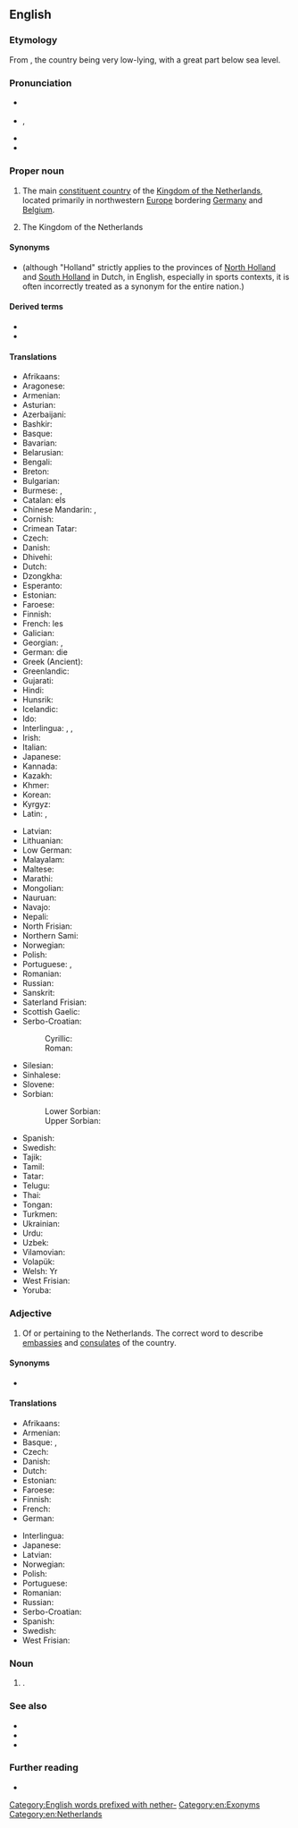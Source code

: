 {{also|netherlands}}
==English==
{{wikipedia}}

===Etymology===
From {{compound|en|nether|land|t1=lower|alt2=lands}}, the country being very low-lying, with a great part below sea level.

===Pronunciation===
* {{a|RP}} {{IPA|en|/ˈnɛðələndz/}}
* {{a|GA}} {{enPR|nĕ''th''ʹər-ləndz}}, {{IPA|en|/ˈnɛðɚləndz/}}
* {{audio|en|en-us-Netherlands.ogg|Audio (US)}}
* {{hyph|en|Neth|er|lands}}

===Proper noun===
{{en-proper noun|head=[[The Netherlands|the Netherlands]]}}

# {{senseid|en|Q55}}The main [[constituent country]] of the [[Kingdom of the Netherlands]], located primarily in northwestern [[Europe]] bordering [[Germany]] and [[Belgium]].
# {{senseid|en|Q29999}}The Kingdom of the Netherlands

====Synonyms====
* {{l|en|Holland}} (although "Holland" strictly applies to the provinces of [[w:North Holland|North Holland]] and [[w:South Holland|South Holland]] in Dutch, in English, especially in sports contexts, it is often incorrectly treated as a synonym for the entire nation.)

====Derived terms====
* {{l|en|Netherlander}}
* {{l|en|Netherlandish}}

====Translations====
{{trans-top-also|id=Q55|country in northwestern Europe|Holland}}
* Afrikaans: {{t+|af|Nederland}}
* Aragonese: {{t|an|Países Baxos|m-p}}
* Armenian: {{t|hy|Նիդերլանդներ|p}}
* Asturian: {{t+|ast|Países Baxos|m-p}}
* Azerbaijani: {{t+|az|Niderland}}
* Bashkir: {{t|ba|Нидерландтар}}
* Basque: {{t+|eu|Herbehereak}}
* Bavarian: {{t|bar|Niedalånde}}
* Belarusian: {{t|be|Нідэрла́нды|m-p}}
* Bengali: {{t|bn|নেদারল্যান্ডস}}
* Breton: {{t|br|Izelvroioù}}
* Bulgarian: {{t|bg|Нидерла́ндия|f}}
* Burmese: {{t|my|[[နယ်သာလန်]][[နိုင်ငံ]]}}, {{t|my|နယ်သာလန်}}
* Catalan: els {{t+|ca|Països Baixos|m-p}}
* Chinese Mandarin: {{t+|cmn|尼德蘭}}, {{t+|cmn|尼德兰|tr=Nídélán}}
* Cornish: {{t|kw|Iseldiryow}}
* Crimean Tatar: {{t|crh|Felemenk}}
* Czech: {{t+|cs|Nizozemsko|n}}
* Danish: {{t+|da|Nederlandene|n-p}}
* Dhivehi: {{t|dv|ނެދަލޭންޑު}}
* Dutch: {{t+|nl|Nederland|n}}
* Dzongkha: {{t|dz|ནེ་དར་ལེནཌསི་}}
* Esperanto: {{t+|eo|Nederlando}}
* Estonian: {{t+|et|Madalmaad|p}}
* Faroese: {{t|fo|Niðurlond|n-p}}
* Finnish: {{t+|fi|Alankomaat|p}}
* French: les {{t+|fr|Pays-Bas|m-p}}
* Galician: {{t+|gl|Países Baixos|m-p}}
* Georgian: {{t|ka|ნიდერლანდი}}, {{t|ka|ნიდერლანდები}}
* German: die {{t+|de|Niederlande|n-p}}
* Greek (Ancient): {{t|grc|Βαταυΐα|f}}
* Greenlandic: {{t|kl|Pukkitsormiut}}
* Gujarati: {{t|gu|નેધરલેંડ}}
* Hindi: {{t+|hi|नीदरलैण्ड}}
* Hunsrik: {{t|hrx|Nitterlande|p}}
* Icelandic: {{t|is|Niðurlönd|n-p}}
* Ido: {{t+|io|Nederlando}}
* Interlingua: {{t|ia|Pais Basse}}, {{t|ia|Nederland}}, {{t|ia|Nederlandia}}
* Irish: {{t|ga|Ísiltír|f|alt=An Ísiltír}}
* Italian: {{t+|it|Paesi Bassi|m-p}}
* Japanese: {{t+|ja|ネーデルランド|tr=Nēderurando}}
* Kannada: {{t+|kn|ನೆದರ್‍ಲ್ಯಾಂಡ್ಸ್}}
* Kazakh: {{t|kk|Нидерланд}}
* Khmer: {{t|km|ណេដឺរឡន់ថ៍}}
* Korean: {{t|ko|^네덜란드}}
* Kyrgyz: {{t|ky|Нидерланддар}}
* Latin: {{t|la|Nederlandia|f}}, {{t|la|Batavia|f}}
{{trans-mid}}
* Latvian: {{t|lv|Nīderlande|f}}
* Lithuanian: {{t+|lt|Nyderlandai|p}}
* Low German: {{t|nds|de [[Nederlanne]]}}
* Malayalam: {{t|ml|നെതർലന്റ്സ്}}
* Maltese: {{t|mt|Pajjiżi Baxxi|alt=il-Pajjiżi Baxxi}}
* Marathi: {{t|mr|नेदरलँड्स}}
* Mongolian: {{t|mn|Нидерланд}}
* Nauruan: {{t|na|Eben Eyong}}
* Navajo: {{t|nv|Tsin Bikeeʼ Dineʼé Bikéyah|sc=Latn}}
* Nepali: {{t|ne|नेदरल्याण्ड्स}}
* North Frisian: {{t|frr|Nederlönje}}
* Northern Sami: {{t|se|Vuolleeatnamat}}
* Norwegian: {{t+|no|Nederland}}
* Polish: {{t+|pl|Niderlandy|p}} 
* Portuguese: {{t+|pt|Países Baixos|m-p}}, {{t|pt|Neerlândia|f}}
* Romanian: {{t+|ro|Țările de Jos|f-p}}
* Russian: {{t+|ru|Нидерла́нды|m-p}}
* Sanskrit: {{t|sa|नेदरलैंड्स}}
* Saterland Frisian: {{t|stq|Niederlounde}}
* Scottish Gaelic: {{t|gd|Talamh Ìseal|m|alt=An Talamh Ìseal}}
* Serbo-Croatian:
*: Cyrillic: {{t|sh|Ни̏зозе̄мска̄|f}}
*: Roman: {{t+|sh|Nȉzozēmskā|f}}
* Silesian: {{t|szl|Ńiderlandy|p}}
* Sinhalese: {{t|si|නෙදර්ලන්තය}}
* Slovene: {{t+|sl|Nizozémska|f}}
* Sorbian:
*: Lower Sorbian: {{t|dsb|Nižozemska|f}}
*: Upper Sorbian: {{t|hsb|Nižozemska|f}}
* Spanish: {{t+|es|Países Bajos|m-p}}
* Swedish: {{t+|sv|Nederländerna|n-p}}
* Tajik: {{t|tg|Нидерланд}}
* Tamil: {{t+|ta|நெதர்லாந்து}}
* Tatar: {{t|tt|Нидерландлар}}
* Telugu: {{t|te|నెదర్లాండ్}}
* Thai: {{t+|th|เนเธอร์แลนด์}}
* Tongan: {{t|to|Netaleni}}
* Turkmen: {{t|tk|Niderlandlar|p}}
* Ukrainian: {{t+|uk|Нідерла́нди|m-p}}
* Urdu: {{t|ur|نیدرلینڈ|tr=nīdarlaiṇḍ}}
* Uzbek: {{t+|uz|Niderlandlar}}
* Vilamovian: {{t|wym|Nejderłaond|n}}
* Volapük: {{t+|vo|Nedän}}
* Welsh: Yr {{t+|cy|Iseldiroedd}}
* West Frisian: {{t+|fy|Nederlân}}
* Yoruba: {{t|yo|Nedalandi}}
{{trans-bottom}}

===Adjective===
{{en-adj|-}}

# Of or pertaining to the Netherlands. The correct word to describe [[embassy|embassies]] and [[consulate]]s of the country.

====Synonyms====
* {{l|en|Dutch}}

====Translations====
{{trans-top|pertaining to the Netherlands}}
* Afrikaans: {{t+|af|Nederlands}}
* Armenian: {{t|hy|նիդերլանդական}}
* Basque: {{t|eu|herbeheretar}}, {{t|eu|nederlandar}}
* Czech: {{t+|cs|nizozemský}}
* Danish: {{t+|da|nederlandsk}}
* Dutch: {{t+|nl|Nederlands}}
* Estonian: {{t|et|madalmaade|p}}
* Faroese: {{t|fo|niðurlendskur}}
* Finnish: {{t+|fi|alankomaalainen}}
* French: {{t+|fr|néerlandais}}
* German: {{t|de|niederlandisch}}
{{trans-mid}}
* Interlingua: {{t+|ia|nederlandese}}
* Japanese: {{t+|ja|ネーデルランド|tr=Nēderurando}}
* Latvian: {{t|lv|Nīderlandes}}
* Norwegian: {{t+|no|nederlandsk}}
* Polish: {{t+|pl|niderlandzki}}
* Portuguese: {{t+|pt|neerlandês}}
* Romanian: {{t+|ro|neerlandez}} 
* Russian: {{t+|ru|нидерла́ндский}} 
* Serbo-Croatian: {{t+|sh|nȉzozēmskī}}
* Spanish: {{t+|es|neerlandés}}
* Swedish: {{t+|sv|nederländsk}}
* West Frisian: {{t+|fy|Nederlânsk}}
{{trans-bottom}}

===Noun===
{{en-plural noun}}

# {{lb|en|slang}} {{alternative case form of|en|netherlands}}.

===See also===
* {{l|en|Appendix:Place names in the Netherlands}}
* {{list:countries of Europe/en}}{{topics|en|Countries in Europe}}
* {{l|en|Appendix:Countries of the world}}

===Further reading===
* {{pedialite}}

[[Category:English words prefixed with nether-]]
[[Category:en:Exonyms]]
[[Category:en:Netherlands]]